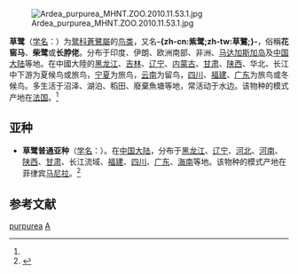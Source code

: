 {{noteTA
|T=zh-cn:草鹭; zh-tw:紫鷺; zh-hk:草鷺;
|1=zh-cn:草鹭; zh-tw:紫鷺; zh-hk:草鷺;
|2=zh-cn:鹭属; zh-tw:蒼鷺屬;
}}
{{speciesbox
| name = 草鹭
| status = LC
| status_system = iucn3.1
| status_ref = <ref>{{IUCN|id=22697031 |title=''Ardea purpurea'' |assessors=[[BirdLife_International|BirdLife International]] |assessor-link=BirdLife International |version=2017.3 |year=2016 |accessdate=1 October 2016}} 数据库資料包含說明此物種被編入無危級別的原因</ref>
| image = Ardea purpurea (Nagarhole, 2010).jpg
| image_width = 260px
| genus = Ardea
| species = purpurea
| authority = ([[卡尔·林奈|Linnaeus]], 1766)<ref name='id1352'>{{cite web| url =http://www.bioinfo.cn/db05/BjdwSpecies.php?action=view&id=1352| title =草鹭| work =《中国动物物种编目数据库》| publisher =中国科学院微生物研究所| author =中国科学院动物研究所| accessdate =2009-04-04| deadurl =yes| archiveurl =https://web.archive.org/web/20160305014645/http://www.bioinfo.cn/db05/BjdwSpecies.php?action=view&id=1352| archivedate =2016-03-05}}</ref>
}}
[[File:Ardea_purpurea_MHNT.ZOO.2010.11.53.1.jpg|thumb]]

'''草鹭'''（[[学名|学名]]：{{lang|la|''Ardea purpurea''}}）为[[鹭科|鹭科]][[蒼鷺屬|蒼鷺屬]]的[[鸟类|鸟类]]，又名'''-{zh-cn:紫鹭;zh-tw:草鷺;}-'''，俗稱'''花窖马'''、'''柴鹭'''或'''长脖佬'''。分布于印度、伊朗、欧洲南部、非洲、[[马达加斯加岛|马达加斯加岛]]及[[中国大陆|中国大陆]]等地。在中國大陸的[[黑龙江|黑龙江]]、[[吉林|吉林]]、[[辽宁|辽宁]]、[[内蒙古|内蒙古]]、[[甘肃|甘肃]]、[[陕西|陕西]]、华北、长江中下游为夏候鸟或旅鸟，[[宁夏|宁夏]]为旅鸟，[[云南|云南]]为留鸟，[[四川|四川]]、[[福建|福建]]、[[广东|广东]]为旅鸟或冬候鸟。多生活于沼泽、湖泊、稻田、廢棄魚塘等地，常活动于水边。该物种的模式产地在[[法国|法国]]。<ref name='id1352'/>

== 亚种 ==
* '''草鹭普通亚种'''（[[学名|学名]]：{{lang|la|''Ardea purpurea manilensis''}}）。在[[中国大陆|中国大陆]]，分布于[[黑龙江|黑龙江]]、[[辽宁|辽宁]]、[[河北|河北]]、[[河南|河南]]、[[陕西|陕西]]、[[甘肃|甘肃]]、长江流域、[[福建|福建]]、[[四川|四川]]、[[广东|广东]]、[[海南|海南]]等地。该物种的模式产地在菲律宾[[马尼拉|马尼拉]]。<ref name='id1353'>{{cite web| url =http://www.bioinfo.cn/db05/BjdwSpecies.php?action=view&id=1353| title =草鹭普通亚种| work =《中国动物物种编目数据库》| publisher =中国科学院微生物研究所| author =中国科学院动物研究所| accessdate =2009-04-04| deadurl =yes| archiveurl =https://web.archive.org/web/20160305070926/http://www.bioinfo.cn/db05/BjdwSpecies.php?action=view&id=1353| archivedate =2016-03-05}}</ref>

== 参考文献 ==
{{reflist}}

{{Wikispecies|Ardea purpurea}}
{{Commons category|Ardea purpurea}}
{{Taxonbar|from=Q160488}}

[[Category:鹭属|purpurea]]
[[Category:1766年描述的鳥類|A]]
